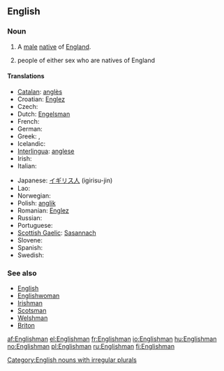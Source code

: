 ==English==

===Noun===
{{en-noun|Englishmen}}

# A [[male]] [[native]] of [[England]].
# {{in plural}} people of either sex who are natives of England

====Translations====
{{top}}
* [[Catalan]]: [[anglès]] {{m}}
* Croatian: [[Englez]] {{m}}
* Czech: {{t-|cs|Angličan|m}}
* Dutch: [[Engelsman]] {{m}}
* French: {{t+|fr|Anglais|m}}
* German: {{t+|de|Engländer|m}}
* Greek: {{t+|el|Άγγλος|m|sc=Grek}}, {{t+|el|Εγγλέζος|m|sc=Grek}}
* Icelandic: {{t+|is|Englendingur|m|f}}
* [[Interlingua]]: [[anglese]]
* Irish: {{t-|ga|Sasanach|xs=Irish}}
* Italian: {{t+|it|inglese|m}}
{{mid}}
* Japanese: [[イギリス人]] (igirisu-jin)
* Lao: {{t-|lo|ຄົນອັງກິດ|tr=khon 'ang-kit|sc=Laoo|xs=Lao}}
* Norwegian: {{t-|no|engelskmann|m}}
* Polish: [[anglik]] {{m}}
* Romanian: [[Englez]] {{m}}
* Russian: {{t+|ru|англичанин|m|sc=Cyrl}}
* Portuguese: {{t+|pt|inglês|m}}
* [[Scottish Gaelic]]: [[Sasannach]] {{m}}
* Slovene: {{t+|sl|Anglež|m}}
* Spanish: {{t+|es|inglés|m}}
* Swedish: {{t+|sv|engelsman|m}}
{{bottom}}

===See also===
* [[English]]
* [[Englishwoman]]
* [[Irishman]]
* [[Scotsman]]
* [[Welshman]]
* [[Briton]]

[[Category:English nouns with irregular plurals]]

[[af:Englishman]]
[[el:Englishman]]
[[fr:Englishman]]
[[io:Englishman]]
[[hu:Englishman]]
[[no:Englishman]]
[[pl:Englishman]]
[[ru:Englishman]]
[[fi:Englishman]]